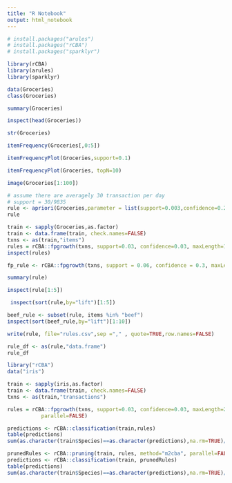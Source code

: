 ```yaml
---
title: "R Notebook"
output: html_notebook
---
```

 
```r
# install.packages("arules")
# install.packages("rCBA")
# install.packages("sparklyr")

library(rCBA)
library(arules)
library(sparklyr)
```

```r
data(Groceries)
class(Groceries)
```
 
```r
summary(Groceries)
```

 
```r
inspect(head(Groceries))
```
 
```r
str(Groceries)
```
 
```r
itemFrequency(Groceries[,0:5])
```
 
```r
itemFrequencyPlot(Groceries,support=0.1)
```
 
```r
itemFrequencyPlot(Groceries, topN=10)
```
 
```r
image(Groceries[1:100])
```
 
```r
# assume there are averagely 30 transaction per day
# support = 30/9835
rule <- apriori(Groceries,parameter = list(support=0.003,confidence=0.25,minlen=2))
rule
```
```r
train <- sapply(Groceries,as.factor)
train <- data.frame(train, check.names=FALSE)
txns <- as(train,"items")
rules = rCBA::fpgrowth(txns, support=0.03, confidence=0.03, maxLength=1, consequent="items", parallel=FALSE)
inspect(rules)
```


```r
fp_rule <- rCBA::fpgrowth(txns, support = 0.06, confidence = 0.3, maxLength = 5,consequent="items")
```

```r
summary(rule)
```

```r
inspect(rule[1:5])
```
 
```r
 inspect(sort(rule,by="lift")[1:5])
```

```r
beef_rule <- subset(rule, items %in% "beef")
inspect(sort(beef_rule,by="lift")[1:10])
```
```r
write(rule, file="rules.csv",sep ="," , quote=TRUE,row.names=FALSE)
```
 
```r
rule_df <- as(rule,"data.frame")
rule_df
```
 
```r
library("rCBA")
data("iris")

train <- sapply(iris,as.factor)
train <- data.frame(train, check.names=FALSE)
txns <- as(train,"transactions")

rules = rCBA::fpgrowth(txns, support=0.03, confidence=0.03, maxLength=2, consequent="Species",
           parallel=FALSE)

predictions <- rCBA::classification(train,rules)
table(predictions)
sum(as.character(train$Species)==as.character(predictions),na.rm=TRUE)/length(predictions)

prunedRules <- rCBA::pruning(train, rules, method="m2cba", parallel=FALSE)
predictions <- rCBA::classification(train, prunedRules)
table(predictions)
sum(as.character(train$Species)==as.character(predictions),na.rm=TRUE)/length(predictions)
```
 
 
